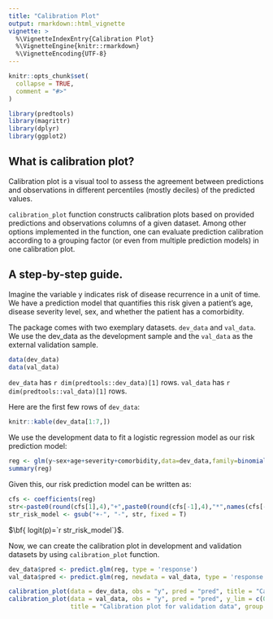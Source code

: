 ```yaml
---
title: "Calibration Plot"
output: rmarkdown::html_vignette
vignette: >
  %\VignetteIndexEntry{Calibration Plot}
  %\VignetteEngine{knitr::rmarkdown}
  %\VignetteEncoding{UTF-8}
---
```


```r

knitr::opts_chunk$set(
  collapse = TRUE,
  comment = "#>"
)

```

```r

library(predtools)
library(magrittr)
library(dplyr)
library(ggplot2)

```

## What is calibration plot?

Calibration plot is a visual tool to assess the agreement between predictions and observations in different percentiles (mostly deciles) of the predicted values.


`calibration_plot` function constructs calibration plots based on provided predictions and observations columns of a given dataset. Among other options implemented in the function, one can evaluate prediction calibration according to a grouping factor (or even from multiple prediction models) in one calibration plot.


## A step-by-step guide.
Imagine the variable y indicates risk of disease recurrence in a unit of time. We have a prediction model that quantifies this risk given a patient's age, disease severity level, sex, and whether the patient has a comorbidity. 

The package comes with two exemplary datasets. `dev_data` and `val_data`. We use the dev_data as the development sample and the `val_data` as the external validation sample.

```R

data(dev_data)
data(val_data)

```


`dev_data` has `r dim(predtools::dev_data)[1]` rows. `val_data` has `r dim(predtools::val_data)[1]` rows. 

Here are the first few rows of `dev_data`:

```R

knitr::kable(dev_data[1:7,])

```


We use the development data to fit a logistic regression model as our risk prediction model:


```R

reg <- glm(y~sex+age+severity+comorbidity,data=dev_data,family=binomial(link="logit"))
summary(reg)

```

Given this, our risk prediction model can be written as:

```R

cfs <- coefficients(reg)
str<-paste0(round(cfs[1],4),"+",paste0(round(cfs[-1],4),"*",names(cfs[-1]),collapse="+"))
str_risk_model <- gsub("+-", "-", str, fixed = T)

```

$\bf{ logit(p)=`r str_risk_model`}$.


Now, we can create the calibration plot in development and validation datasets by using `calibration_plot` function.
```R

dev_data$pred <- predict.glm(reg, type = 'response')
val_data$pred <- predict.glm(reg, newdata = val_data, type = 'response')

calibration_plot(data = dev_data, obs = "y", pred = "pred", title = "Calibration plot for development data")
calibration_plot(data = val_data, obs = "y", pred = "pred", y_lim = c(0, 0.6),
                 title = "Calibration plot for validation data", group = "sex")

```
